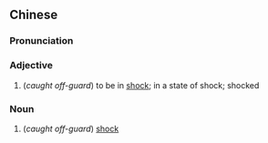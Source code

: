 {{also|错愕}}
==Chinese==
{{zh-forms|s=错愕}}

===Pronunciation===
{{zh-pron
|m=cuò'è
|c=co3 ngok6
|cat=a
}}

===Adjective===
{{zh-adj}}
# (''caught off-guard'') to be in [[shock]]; in a state of shock; shocked

===Noun===
{{zh-noun}}
# (''caught off-guard'') [[shock]]